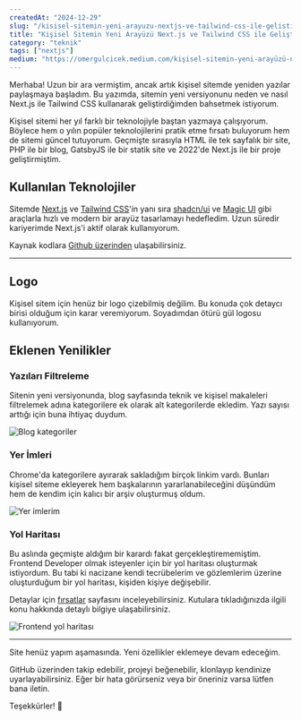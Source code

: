 ```yaml
---
createdAt: "2024-12-29"
slug: "/kisisel-sitemin-yeni-arayuzu-nextjs-ve-tailwind-css-ile-gelistirildi"
title: "Kişisel Sitemin Yeni Arayüzü Next.js ve Tailwind CSS ile Geliştirildi"
category: "teknik"
tags: ["nextjs"]
medium: "https://omergulcicek.medium.com/kişisel-sitemin-yeni-arayüzü-next-js-ve-tailwind-css-ile-geliştirildi-8c8c8c8c8c8c"
---
```


Merhaba! Uzun bir ara vermiştim, ancak artık kişisel sitemde yeniden yazılar paylaşmaya başladım. Bu yazımda, sitemin yeni versiyonunu neden ve nasıl Next.js ile Tailwind CSS kullanarak geliştirdiğimden bahsetmek istiyorum.

Kişisel sitemi her yıl farklı bir teknolojiyle baştan yazmaya çalışıyorum. Böylece hem o yılın popüler teknolojilerini pratik etme fırsatı buluyorum hem de sitemi güncel tutuyorum. Geçmişte sırasıyla HTML ile tek sayfalık bir site, PHP ile bir blog, GatsbyJS ile bir statik site ve 2022'de Next.js ile bir proje geliştirmiştim.


## Kullanılan Teknolojiler

Sitemde <a href="https://nextjs.org/" target="_blank" rel="noopener noreferrer">Next.js</a> ve <a href="https://tailwindcss.com/" target="_blank" rel="noopener noreferrer">Tailwind CSS</a>'in yanı sıra <a href="https://ui.shadcn.com/" target="_blank" rel="noopener noreferrer">shadcn/ui</a> ve <a href="https://magicui.design/" target="_blank" rel="noopener noreferrer">Magic UI</a> gibi araçlarla hızlı ve modern bir arayüz tasarlamayı hedefledim. Uzun süredir kariyerimde Next.js'i aktif olarak kullanıyorum.


Kaynak kodlara <a href="https://github.com/omergulcicek/omergulcicek.com" target="_blank" rel="noopener noreferrer">Github üzerinden</a> ulaşabilirsiniz.

***

## Logo

Kişisel sitem için henüz bir logo çizebilmiş değilim. Bu konuda çok detaycı birisi olduğum için karar veremiyorum. Soyadımdan ötürü gül logosu kullanıyorum.

## Eklenen Yenilikler

### Yazıları Filtreleme

Sitenin yeni versiyonunda, blog sayfasında teknik ve kişisel makaleleri filtrelemek adına kategorilere ek olarak alt kategorilerde ekledim. Yazı sayısı arttığı için buna ihtiyaç duydum.

![Blog kategoriler](/blog/2024-12-29/filters.png)

### Yer İmleri

Chrome'da kategorilere ayırarak sakladığım birçok linkim vardı. Bunları kişisel siteme ekleyerek hem başkalarının yararlanabileceğini düşündüm hem de kendim için kalıcı bir arşiv oluşturmuş oldum.

![Yer imlerim](/blog/2024-12-29/bookmarks.png)

### Yol Haritası

Bu aslında geçmişte aldığım bir karardı fakat gerçekleştirememiştim. Frontend Developer olmak isteyenler için bir yol haritası oluşturmak istiyordum. Bu tabi ki nacizane kendi tecrübelerim ve gözlemlerim üzerine oluşturduğum bir yol haritası, kişiden kişiye değişebilir.

Detaylar için <a href="/opportunities">fırsatlar</a> sayfasını inceleyebilirsiniz. Kutulara tıkladığınızda ilgili konu hakkında detaylı bilgiye ulaşabilirsiniz.

![Frontend yol haritası](/blog/2024-12-29/roadmap.png)

***

Site henüz yapım aşamasında. Yeni özellikler eklemeye devam edeceğim.

GitHub üzerinden takip edebilir, projeyi beğenebilir, klonlayıp kendinize uyarlayabilirsiniz. Eğer bir hata görürseniz veya bir öneriniz varsa lütfen bana iletin.

Teşekkürler! 🌹